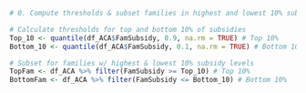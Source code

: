 
```r

# 0. Compute thresholds & subset families in highest and lowest 10% subsidy levels

# Calculate thresholds for top and bottom 10% of subsidies
Top_10 <- quantile(df_ACA$FamSubsidy, 0.9, na.rm = TRUE) # Top 10%
Bottom_10 <- quantile(df_ACA$FamSubsidy, 0.1, na.rm = TRUE) # Bottom 10%

# Subset for families w/ highest & lowest 10% subsidy levels
TopFam <- df_ACA %>% filter(FamSubsidy >= Top_10) # Top 10%
BottomFam <- df_ACA %>% filter(FamSubsidy <= Bottom_10) # Bottom 10%

```